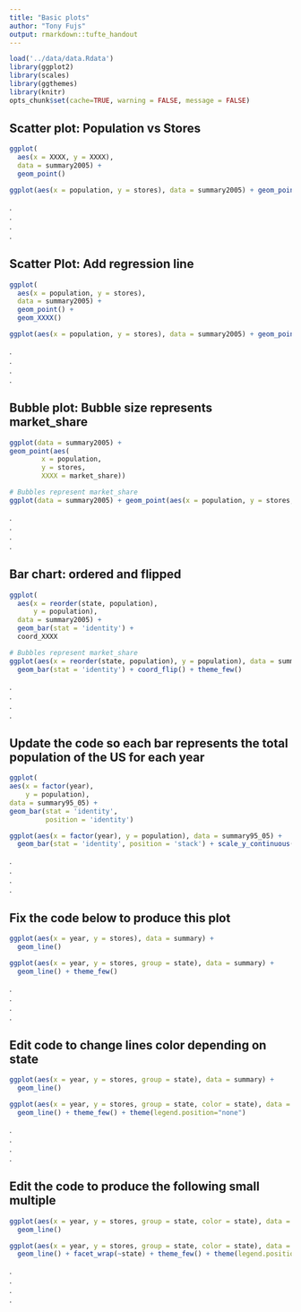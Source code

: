 ```yaml
---
title: "Basic plots"
author: "Tony Fujs"
output: rmarkdown::tufte_handout
---
```


```r
load('../data/data.Rdata')
library(ggplot2)
library(scales)
library(ggthemes)
library(knitr)
opts_chunk$set(cache=TRUE, warning = FALSE, message = FALSE)
```

## Scatter plot: Population vs Stores
```r
ggplot(
  aes(x = XXXX, y = XXXX),
  data = summary2005) +
  geom_point()
```

```r
ggplot(aes(x = population, y = stores), data = summary2005) + geom_point() + theme_few()
```
.   
.   
.    
.       

## Scatter Plot: Add regression line
```r
ggplot(
  aes(x = population, y = stores), 
  data = summary2005) +
  geom_point() +
  geom_XXXX()
```

```r
ggplot(aes(x = population, y = stores), data = summary2005) + geom_point() + geom_smooth() + theme_few()
```    
.   
.   
.    
.       

## Bubble plot: Bubble size represents market_share
```r
ggplot(data = summary2005) +
geom_point(aes(
        x = population,
        y = stores,
        XXXX = market_share))
```

```r
# Bubbles represent market_share 
ggplot(data = summary2005) + geom_point(aes(x = population, y = stores, size = market_share)) + theme_few() + theme(legend.position="none")
```
.   
.   
.     
.       
    
## Bar chart: ordered and flipped
```r
ggplot(
  aes(x = reorder(state, population),
      y = population),
  data = summary2005) +
  geom_bar(stat = 'identity') +
  coord_XXXX
```

```r
# Bubbles represent market_share 
ggplot(aes(x = reorder(state, population), y = population), data = summary2005) + 
  geom_bar(stat = 'identity') + coord_flip() + theme_few()
```
.   
.   
.    
.       

## Update the code so each bar represents the total population of the US for each year
```r
ggplot(
aes(x = factor(year),
    y = population),
data = summary95_05) +
geom_bar(stat = 'identity',
         position = 'identity')
```

```r
ggplot(aes(x = factor(year), y = population), data = summary95_05) +
  geom_bar(stat = 'identity', position = 'stack') + scale_y_continuous(labels = comma) + theme_few()
```
.   
.   
.    
.       

## Fix the code below to produce this plot
```r
ggplot(aes(x = year, y = stores), data = summary) +
  geom_line()
```

```r
ggplot(aes(x = year, y = stores, group = state), data = summary) +
  geom_line() + theme_few()
```
.   
.   
.     
.       

## Edit code to change lines color depending on state
```r
ggplot(aes(x = year, y = stores, group = state), data = summary) +
  geom_line()
```

```r
ggplot(aes(x = year, y = stores, group = state, color = state), data = summary) +
  geom_line() + theme_few() + theme(legend.position="none")
```
.   
.   
.    
.       

## Edit the code to produce the following small multiple
```r
ggplot(aes(x = year, y = stores, group = state, color = state), data = summary) +
  geom_line()
```

```r
ggplot(aes(x = year, y = stores, group = state, color = state), data = summary) +
  geom_line() + facet_wrap(~state) + theme_few() + theme(legend.position="none")
```
.   
.   
.    
.       

[^tufte_latex]: https://code.google.com/p/tufte-latex/
[^books_be]: http://www.edwardtufte.com/tufte/books_be










